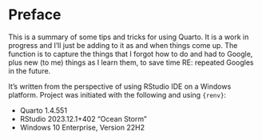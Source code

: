 # Preface {.unnumbered}

This is a summary of some tips and tricks for using Quarto. It is a work in progress and I'll just be adding to it as and when things come up. The function is to capture the things that I forgot how to do and had to Google, plus new (to me) things as I learn them, to save time RE: repeated Googles in the future.

It's written from the perspective of using RStudio IDE on a Windows platform. Project was initiated with the following and using `{renv}`:

-   Quarto 1.4.551
-   RStudio 2023.12.1+402 "Ocean Storm"
-   Windows 10 Enterprise, Version	22H2



